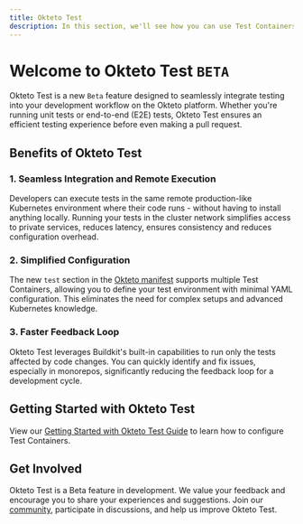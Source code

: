 ```yaml
---
title: Okteto Test
description: In this section, we'll see how you can use Test Containers on Okteto
---
```


# Welcome to Okteto Test `BETA`

Okteto Test is a new `Beta` feature designed to seamlessly integrate testing into your development workflow on the Okteto platform. Whether you're running unit tests or end-to-end (E2E) tests, Okteto Test ensures an efficient testing experience before even making a pull request.

## Benefits of Okteto Test

### 1. Seamless Integration and Remote Execution
Developers can execute tests in the same remote production-like Kubernetes environment where their code runs - without having to install anything locally.
Running your tests in the cluster network simplifies access to private services, reduces latency, ensures consistency and reduces configuration overhead.

### 2. Simplified Configuration
The new `test` section in the [Okteto manifest](reference/okteto-manifest.mdx#test-object-optional) supports multiple Test Containers, allowing you to define your test environment with minimal YAML configuration.
This eliminates the need for complex setups and advanced Kubernetes knowledge.

### 3. Faster Feedback Loop
Okteto Test leverages Buildkit's built-in capabilities to run only the tests affected by code changes.
You can quickly identify and fix issues, especially in monorepos, significantly reducing the feedback loop for a development cycle.


## Getting Started with Okteto Test

View our [Getting Started with Okteto Test Guide](testing/getting-started-test.mdx) to learn how to configure Test Containers.

## Get Involved
Okteto Test is a Beta feature in development. We value your feedback and encourage you to share your experiences and suggestions. Join our [community](https://community.okteto.com/), participate in discussions, and help us improve Okteto Test.